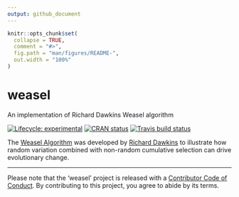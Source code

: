```yaml
---
output: github_document
---
```


<!-- README.md is generated from README.Rmd. Please edit that file -->

```r
knitr::opts_chunk$set(
  collapse = TRUE,
  comment = "#>",
  fig.path = "man/figures/README-",
  out.width = "100%"
)
```
# weasel

An implementation of Richard Dawkins Weasel algorithm

<!-- badges: start -->
[![Lifecycle: experimental](https://img.shields.io/badge/lifecycle-experimental-orange.svg)](https://www.tidyverse.org/lifecycle/#experimental)
[![CRAN status](https://www.r-pkg.org/badges/version/weasel)](https://cran.r-project.org/package=weasel)
[![Travis build status](https://travis-ci.org/paternogbc/weasel.svg?branch=master)](https://travis-ci.org/paternogbc/weasel)
<!-- badges: end -->

The [Weasel Algorithm](https://en.wikipedia.org/wiki/Weasel_program) was developed by [Richard Dawkins](https://en.wikipedia.org/wiki/Richard_Dawkins) to illustrate how random variation combined with non-random cumulative selection can drive evolutionary change. 

****
Please note that the 'weasel' project is released with a
  [Contributor Code of Conduct](.github/CODE_OF_CONDUCT.md).
  By contributing to this project, you agree to abide by its terms.
